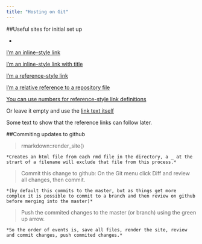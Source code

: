 ```yaml
---
title: "Hosting on Git"
---
```


##Useful sites for initial set up

* [R Markdown site on git tutorial linked 2]:(http://nickstrayer.me/RMarkdown_Sites_tutorial/)

[I'm an inline-style link](https://www.google.com)

[I'm an inline-style link with title](https://www.google.com "Google's Homepage")

[I'm a reference-style link][Arbitrary case-insensitive reference text]

[I'm a relative reference to a repository file](../blob/master/LICENSE)

[You can use numbers for reference-style link definitions][1]

Or leave it empty and use the [link text itself]

Some text to show that the reference links can follow later.

[arbitrary case-insensitive reference text]: https://www.mozilla.org
[1]: http://slashdot.org
[link text itself]: http://www.reddit.com






##Commiting updates to github

> rmarkdown::render_site()  

    *Creates an html file from each rmd file in the directory, a _ at the strart of a filename will exclude that file from this process.*

> Commit this change to github: On the Git menu click Diff and review all changes, then commit.

    *(by default this commits to the master, but as things get more complex it is possible to commit to a branch and then review on github before merging into the master)*

> Push the commited changes to the master (or branch) using the green up arrow.

    *So the order of events is, save all files, render the site, review and commit changes, push commited changes.*

